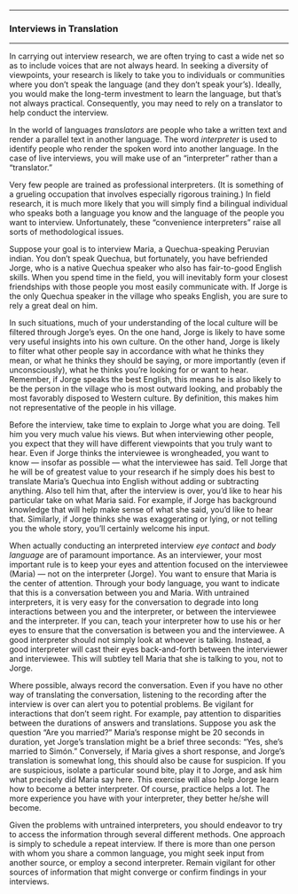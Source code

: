 

------------------------------------------------------------------------

### Interviews in Translation

------------------------------------------------------------------------

In carrying out interview research, we are often trying to cast a
wide net so as to include voices that are not always heard. In
seeking a diversity of viewpoints, your research is likely to take
you to individuals or communities where you don't speak the language
(and they don't speak your's). Ideally, you would make the long-term
investment to learn the language, but that's not always practical.
Consequently, you may need to rely on a translator to help conduct
the interview.

In the world of languages *translators* are people who take a
written text and render a parallel text in another language. The
word *interpreter* is used to identify people who render the spoken
word into another language. In the case of live interviews, you will
make use of an "interpreter" rather than a "translator."

Very few people are trained as professional interpreters. (It is
something of a grueling occupation that involves especially rigorous
training.) In field research, it is much more likely that you will
simply find a bilingual individual who speaks both a language you
know and the language of the people you want to interview.
Unfortunately, these "convenience interpreters" raise all sorts of
methodological issues.

Suppose your goal is to interview Maria, a Quechua-speaking Peruvian
indian. You don't speak Quechua, but fortunately, you have
befriended Jorge, who is a native Quechua speaker who also has
fair-to-good English skills. When you spend time in the field, you
will inevitably form your closest friendships with those people you
most easily communicate with. If Jorge is the only Quechua speaker
in the village who speaks English, you are sure to rely a great deal
on him.

In such situations, much of your understanding of the local culture
will be filtered through Jorge's eyes. On the one hand, Jorge is
likely to have some very useful insights into his own culture. On
the other hand, Jorge is likely to filter what other people say in
accordance with what he thinks they mean, or what he thinks they
should be saying, or more importantly (even if unconsciously), what
he thinks you're looking for or want to hear. Remember, if Jorge
speaks the best English, this means he is also likely to be the
person in the village who is most outward looking, and probably the
most favorably disposed to Western culture. By definition, this
makes him not representative of the people in his village.

Before the interview, take time to explain to Jorge what you are
doing. Tell him you very much value his views. But when interviewing
other people, you expect that they will have different viewpoints
that you truly want to hear. Even if Jorge thinks the interviewee is
wrongheaded, you want to know --- insofar as possible --- what the
interviewee has said. Tell Jorge that he will be of greatest value
to your research if he simply does his best to translate Maria's
Quechua into English without adding or subtracting anything. Also
tell him that, after the interview is over, you'd like to hear his
particular take on what Maria said. For example, if Jorge has
background knowledge that will help make sense of what she said,
you'd like to hear that. Similarly, if Jorge thinks she was
exaggerating or lying, or not telling you the whole story, you'll
certainly welcome his input.

When actually conducting an interpreted interview *eye contact* and
*body language* are of paramount importance. As an interviewer, your
most important rule is to keep your eyes and attention focused on
the interviewee (Maria) --- not on the interpreter (Jorge). You want
to ensure that Maria is the center of attention. Through your body
language, you want to indicate that this is a conversation between
you and Maria. With untrained interpreters, it is very easy for the
conversation to degrade into long interactions between you and the
interpreter, or between the interviewee and the interpreter. If you
can, teach your interpreter how to use his or her eyes to ensure
that the conversation is between you and the interviewee. A good
interpreter should not simply look at whoever is talking. Instead, a
good interpreter will cast their eyes back-and-forth between the
interviewer and interviewee. This will subtley tell Maria that she
is talking to you, not to Jorge.

Where possible, always record the conversation. Even if you have no
other way of translating the conversation, listening to the
recording after the interview is over can alert you to potential
problems. Be vigilant for interactions that don't seem right. For
example, pay attention to disparities between the durations of
answers and translations. Suppose you ask the question "Are you
married?" Maria's response might be 20 seconds in duration, yet
Jorge's translation might be a brief three seconds: "Yes, she's
married to Simón." Conversely, if Maria gives a short response, and
Jorge's translation is somewhat long, this should also be cause for
suspicion. If you are suspicious, isolate a particular sound bite,
play it to Jorge, and ask him what precisely did Maria say here.
This exercise will also help Jorge learn how to become a better
interpreter. Of course, practice helps a lot. The more experience
you have with your interpreter, they better he/she will become.

Given the problems with untrained interpreters, you should endeavor
to try to access the information through several different methods.
One approach is simply to schedule a repeat interview. If there is
more than one person with whom you share a common language, you
might seek input from another source, or employ a second
interpreter. Remain vigilant for other sources of information that
might converge or confirm findings in your interviews.




